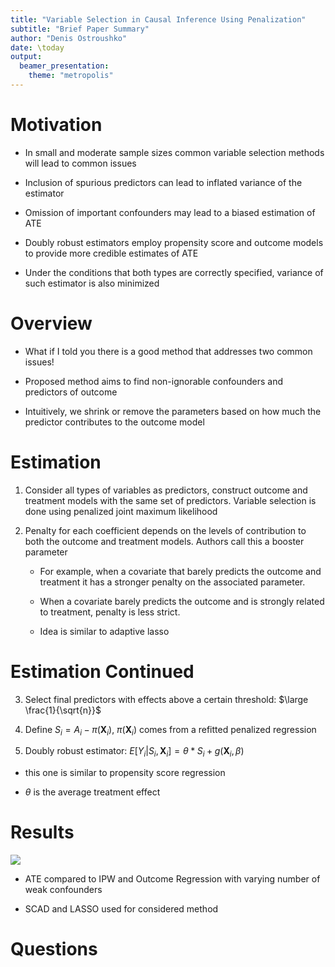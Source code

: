 ```yaml
---
title: "Variable Selection in Causal Inference Using Penalization"
subtitle: "Brief Paper Summary"
author: "Denis Ostroushko"
date: \today
output:
  beamer_presentation:
    theme: "metropolis"
---
```


<!--


    colortheme: "owl"
    
    --> 

# Motivation 

- In small and moderate sample sizes common variable selection methods will lead to common issues

- Inclusion of spurious predictors can lead to inflated variance of the estimator 

- Omission of important confounders may lead to a biased estimation of ATE 

- Doubly robust estimators employ propensity score and outcome models to provide more credible estimates of ATE 

- Under the conditions that both types are correctly specified, variance of such estimator is also minimized 


# Overview  

- What if I told you there is a good method that addresses two common issues! 

- Proposed method aims to find non-ignorable confounders and predictors of outcome

- Intuitively, we shrink or remove the parameters based on how much the predictor contributes to the outcome model 

# Estimation

1. Consider all types of variables as predictors, construct outcome and treatment models with the same set of predictors. Variable selection is done using penalized joint maximum likelihood

2. Penalty for each coefficient depends on the levels of contribution to both the outcome and treatment models. Authors call this a booster parameter

    * For example, when a covariate that barely predicts the outcome and treatment it has a stronger penalty on the associated parameter. 
    
    * When a covariate barely predicts the outcome and is strongly related to treatment, penalty is less strict. 
    
    * Idea is similar to adaptive lasso 
    
# Estimation Continued 

3. Select final predictors with effects above a certain threshold: $\large \frac{1}{\sqrt{n}}$

4. Define $S_i = A_i - \pi(\textbf{X}_i)$, $\pi(\textbf{X}_i)$ comes from a refitted penalized regression 

5. Doubly robust estimator: $E[Y_i | S_i, \textbf{X}_i] = \theta * S_i + g(\textbf{X}_i, \beta)$
  * this one is similar to propensity score regression 
  
  * $\theta$ is the average treatment effect 
  
# Results 

![](tab.png)

* ATE compared to IPW and Outcome Regression with varying number of weak confounders 

* SCAD and LASSO used for considered method

# Questions 

\begin{align*}
\textbf{NO \ QUESTIONS}
\end{align*}
